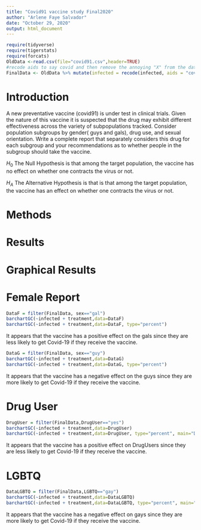 ```yaml
---
title: "Covid91 vaccine study Final2020"
author: "Arlene Faye Salvador"
date: "October 29, 2020"
output: html_document
---
```


```r
require(tidyverse)
require(tigerstats)
require(forcats)
OldData <-read.csv(file="covid91.csv",header=TRUE)
#recode aids to say covid and then remove the annoying "X" from the dataframe
FinalData <- OldData %>% mutate(infected = recode(infected, aids = "covid", none = "OK" )) %>% select(-one_of("X"))
```

# Introduction

<!--In this section you explain what you are trying to show.  Where did the data come from?  What is the research or other question you are trying to answer?.  If you skimp in this section expect to be marked down in your grade. Paint a picture of the project a couple of paragraphs is expected!-->

A new  preventative vaccine (covid91) is under test in clinical trials. Given the nature of this vaccine it is suspected that the drug may exhibit different effectiveness across the variety of subpopulations tracked. Consider population subgroups by gender( guys and gals), drug use, and sexual orientation. Write a complete report that separately considers this drug for each subgroup and your recommendations as to whether people in the subgroup should take the vaccine.

$H_0$ The Null Hypothesis is that among the target population, the vaccine has no effect on whether one contracts the virus or not.

$H_A$ The Alternative Hypothesis is that is that among the target population, the vaccine has an effect on whether one contracts the virus or not.

# Methods

<!--Decide on your methods:  use "variable analysis" or other appropriate descriptors.  Make sure to choose at least one graphical method and at least one numerical method. Discuss what data manipulations may be needed for example subsetting or other binning procedures and what sort of graphical displays and inferential tools will be used!-->

# Results

<!--Divide this section into two sub-sections:  One for your descriptive  results and one for your inferential results.!-->

# Graphical Results
# Female Report

```r
DataF = filter(FinalData, sex=="gal")
barchartGC(~infected + treatment,data=DataF)
barchartGC(~infected + treatment,data=DataF, type="percent")
```
It appears that the vaccine has a positive effect on the gals since they are less likely to get Covid-19 if they receive the vaccine.


```r
DataG = filter(FinalData, sex=="guy")
barchartGC(~infected + treatment,data=DataG)
barchartGC(~infected + treatment,data=DataG, type="percent")
```

It appears that the vaccine has a negative effect on the guys since they are more likely to get Covid-19 if they receive the vaccine.

# Drug User

```r
DrugUser = filter(FinalData,DrugUser=="yes")
barchartGC(~infected + treatment,data=DrugUser)
barchartGC(~infected + treatment,data=DrugUser, type="percent", main="DrugUser")

```
It appears that the vaccine has a positive effect on DrugUsers since they are less likely to get Covid-19 if they receive the vaccine.


# LGBTQ

```r
DataLGBTQ = filter(FinalData,LGBTQ=="gay")
barchartGC(~infected + treatment,data=DataLGBTQ)
barchartGC(~infected + treatment,data=DataLGBTQ, type="percent", main="LGBTQ")

```
It appears that the vaccine has a negative effect on gays since they are more likely to get Covid-19 if they receive the vaccine.

